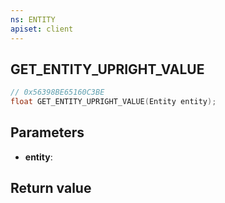 ```yaml
---
ns: ENTITY
apiset: client
---
```

## GET_ENTITY_UPRIGHT_VALUE

```c
// 0x56398BE65160C3BE
float GET_ENTITY_UPRIGHT_VALUE(Entity entity);
```


## Parameters
* **entity**:

## Return value